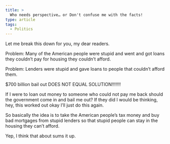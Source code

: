 ```yaml
---
title: >
  Who needs perspective… or Don't confuse me with the facts!
type: article
tags:
  - Politics
---
```


Let me break this down for you, my dear readers.

Problem: Many of the American people were stupid and went and got loans they couldn’t pay for housing they couldn’t afford.

Problem: Lenders were stupid and gave loans to people that couldn’t afford them.

$700 billion bail out DOES NOT EQUAL SOLUTION!!!!!!!

If I were to loan out money to someone who could not pay me back should the government come in and bail me out? If they did I would be thinking, hey, this worked out okay I’ll just do this again.

So basically the idea is to take the American people’s tax money and buy bad mortgages from stupid lenders so that stupid people can stay in the housing they can’t afford.

Yep, I think that about sums it up.

